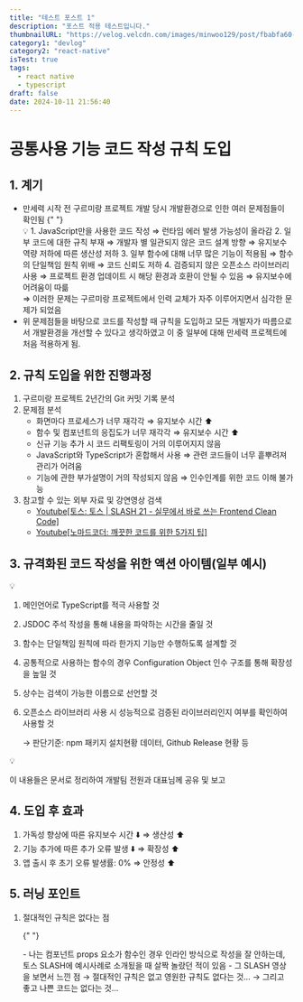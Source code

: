 ```yaml
---
title: "테스트 포스트 1"
description: "포스트 적용 테스트입니다."
thumbnailURL: "https://velog.velcdn.com/images/minwoo129/post/fbabfa60-573d-4087-9192-7992c8b4d900/image.jpg"
category1: "devlog"
category2: "react-native"
isTest: true
tags:
  - react native
  - typescript
draft: false
date: 2024-10-11 21:56:40
---
```


# 공통사용 기능 코드 작성 규칙 도입

## 1. 계기

- 만세력 시작 전 구르미랑 프로젝트 개발 당시 개발환경으로 인한 여러 문제점들이 확인됨
  {" "}
  <aside>
    💡 1. JavaScript만을 사용한 코드 작성 ⇒ 런타임 에러 발생 가능성이 올라감 2.
    일부 코드에 대한 규칙 부재 ⇒ 개발자 별 일관되지 않은 코드 설계 방향 ⇒
    유지보수 역량 저하에 따른 생산성 저하 3. 일부 함수에 대해 너무 많은 기능이
    적용됨 ⇒ 함수의 단일책임 원칙 위배 ⇒ 코드 신뢰도 저하 4. 검증되지 않은
    오픈소스 라이브러리 사용 ⇒ 프로젝트 환경 업데이트 시 해당 환경과 호환이 안될
    수 있음 ⇒ 유지보수에 어려움이 따륾
  </aside>
  ⇒ 이러한 문제는 구르미랑 프로젝트에서 인력 교체가 자주 이루어지면서 심각한 문제가
  되었음
- 위 문제점들을 바탕으로 코드를 작성할 때 규칙을 도입하고 모든 개발자가 따름으로서 개발환경을 개선할 수 있다고 생각하였고 이 중 일부에 대해 만세력 프로젝트에 처음 적용하게 됨.

## 2. 규칙 도입을 위한 진행과정

1. 구르미랑 프로젝트 2년간의 Git 커밋 기록 분석
2. 문제점 분석
   - 화면마다 프로세스가 너무 재각각 ⇒ 유지보수 시간 ⬆️
   - 함수 및 컴포넌트의 응집도가 너무 재각각 ⇒ 유지보수 시간 ⬆️
   - 신규 기능 추가 시 코드 리팩토링이 거의 이루어지지 않음
   - JavaScript와 TypeScript가 혼합해서 사용 ⇒ 관련 코드들이 너무 흩뿌려져 관리가 어려움
   - 기능에 관한 부가설명이 거의 작성되지 않음 ⇒ 인수인계를 위한 코드 이해 불가능
3. 참고할 수 있는 외부 자료 및 강연영상 검색
   - [Youtube[토스: 토스 | SLASH 21 - 실무에서 바로 쓰는 Frontend Clean Code]](https://youtu.be/edWbHp_k_9Y?si=dGEAWAnQ5_oiY7qt)
   - [Youtube[노마드코더: 깨끗한 코드를 위한 5가지 팁]](https://youtu.be/edWbHp_k_9Y?si=dGEAWAnQ5_oiY7qt)

## 3. 규격화된 코드 작성을 위한 액션 아이템(일부 예시)

<aside>
💡

1. 메인언어로 TypeScript를 적극 사용할 것
2. JSDOC 주석 작성을 통해 내용을 파악하는 시간을 줄일 것
3. 함수는 단일책임 원칙에 따라 한가지 기능만 수행하도록 설계할 것
4. 공통적으로 사용하는 함수의 경우 Configuration Object 인수 구조를 통해 확장성을 높일 것
5. 상수는 검색이 가능한 이름으로 선언할 것
6. 오픈소스 라이브러리 사용 시 성능적으로 검증된 라이브러리인지 여부를 확인하여 사용할 것

   → 판단기준: npm 패키지 설치현황 데이터, Github Release 현황 등

</aside>

<aside>
💡

이 내용들은 문서로 정리하여 개발팀 전원과 대표님께 공유 및 보고

</aside>

## 4. 도입 후 효과

1. 가독성 향상에 따른 유지보수 시간 ⬇️ ⇒ 생산성 ⬆️
2. 기능 추가에 따른 추가 오류 발생 ⬇️ ⇒ 확장성 ⬆️
3. 앱 출시 후 초기 오류 발생률: 0% ⇒ 안정성 ⬆️

## 5. 러닝 포인트

1. 절대적인 규칙은 없다는 점

   {" "}

   <aside>
     - 나는 컴포넌트 props 요소가 함수인 경우 인라인 방식으로 작성을 잘
     안하는데, 토스 SLASH에 예시사례로 소개됬을 때 살짝 놀랐던 적이 있음 - 그
     SLASH 영상을 보면서 느낀 점 → 절대적인 규칙은 없고 영원한 규칙도 없다는 것…
     → 그리고 좋고 나쁜 코드는 없다는 것…
   </aside>
